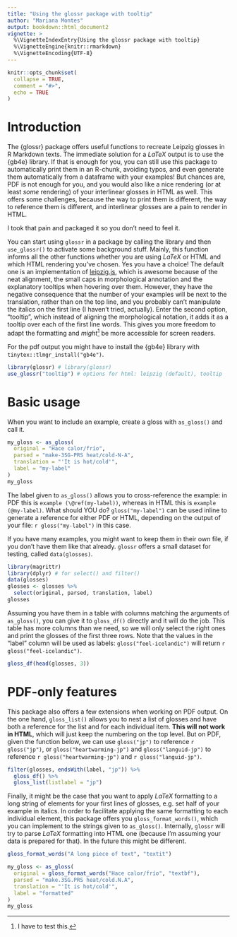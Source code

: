 ```yaml
---
title: "Using the glossr package with tooltip"
author: "Mariana Montes"
output: bookdown::html_document2
vignette: >
  %\VignetteIndexEntry{Using the glossr package with tooltip}
  %\VignetteEngine{knitr::rmarkdown}
  %\VignetteEncoding{UTF-8}
---
```


```r
knitr::opts_chunk$set(
  collapse = TRUE,
  comment = "#>",
  echo = TRUE
)
```

# Introduction

The {glossr} package offers useful functions to recreate Leipzig glosses in R Markdown texts.
The immediate solution for a $LaTeX$ output is to use the {gb4e} library. If that is enough for you, you can still use this package to automatically print them in an R-chunk, avoiding typos, and even generate them automatically from a dataframe with your examples! But chances are, PDF is not enough for you, and you would also like a nice rendering (or at least *some* rendering) of your interlinear glosses in HTML as well. This offers some challenges, because the way to print them is different, the way to reference them is different, and interlinear glosses are a pain to render in HTML.

I took that pain and packaged it so you don't need to feel it.

You can start using `glossr` in a package by calling the library and then `use_glossr()` to activate some background stuff. Mainly, this function informs all the other functions whether you are using $LaTeX$ or HTML and which HTML rendering you've chosen. Yes you have a choice! The default one is an implementation of [leipzig.js](https://bdchauvette.net/leipzig.js/), which is awesome because of the neat alignment, the small caps in morphological annotation and the explanatory tooltips when hovering over them. However, they have the negative consequence that the number of your examples will be next to the translation, rather than on the top line, and you probably can't manipulate the italics on the first line (I haven't tried, actually). Enter the second option, "tooltip", which instead of aligning the morphological notation, it adds it as a tooltip over each of the first line words. This gives you more freedom to adapt the formatting and *might*^[I have to test this.] be more accessible for screen readers.

For the pdf output you might have to install the {gb4e} library with `tinytex::tlmgr_install("gb4e")`.

```r
library(glossr) # library(glossr)
use_glossr("tooltip") # options for html: leipzig (default), tooltip
```

# Basic usage

When you want to include an example, create a gloss with `as_gloss()` and call it.

```r
my_gloss <- as_gloss(
  original = "Hace calor/frío",
  parsed = "make-3SG-PRS heat/cold-N-A",
  translation = "'It is hot/cold'",
  label = "my-label"
)
my_gloss
```

The label given to `as_gloss()` allows you to cross-reference the example: in PDF this is `example (\@ref(my-label))`, whereas in HTML this is `example (@my-label)`. What should YOU do? `gloss("my-label")` can be used inline to generate a reference for either PDF or HTML, depending on the output of your file: `r gloss("my-label")` in this case.

If you have many examples, you might want to keep them in their own file, if you don't have them like that already.
`glossr` offers a small dataset for testing, called `data(glosses)`.

```r
library(magrittr)
library(dplyr) # for select() and filter()
data(glosses)
glosses <- glosses %>% 
  select(original, parsed, translation, label)
glosses
```

Assuming you have them in a table with columns matching the arguments of `as_gloss()`, you can give it to `gloss_df()` directly and it will do the job.
This table has more columns than we need, so we will only select the right ones and print the glosses of the first three rows. Note that the values in the "label" column will be used as labels: `gloss("feel-icelandic")` will return `r gloss("feel-icelandic")`.

```r
gloss_df(head(glosses, 3))
```

# PDF-only features

This package also offers a few extensions when working on PDF output. On the one hand, `gloss_list()` allows you to nest a list of glosses and have both a reference for the list and for each individual item.  **This will not work in HTML**, which will just keep the numbering on the top level. But on PDF, given the function below, we can use `gloss("jp")` to reference `r gloss("jp")`, or `gloss("heartwarming-jp")` and `gloss("languid-jp")` to reference `r gloss("heartwarming-jp")` and `r gloss("languid-jp")`.

```r
filter(glosses, endsWith(label, "jp")) %>% 
  gloss_df() %>% 
  gloss_list(listlabel = "jp")
```

Finally, it might be the case that you want to apply $LaTeX$ formatting to a long string of elements for your first lines of glosses, e.g. set half of your example in italics. In order to facilitate applying the same formatting to each individual element, this package offers you `gloss_format_words()`, which you can implement to the strings given to `as_gloss()`. Internally, `glossr` will try to parse $LaTeX$ formatting into HTML one (because I'm assuming your data is prepared for that). In the future this might be different.

```r
gloss_format_words("A long piece of text", "textit")
```


```r
my_gloss <- as_gloss(
  original = gloss_format_words("Hace calor/frío", "textbf"),
  parsed = "make.3SG.PRS heat/cold.N.A",
  translation = "'It is hot/cold'",
  label = "formatted"
)
my_gloss
```
